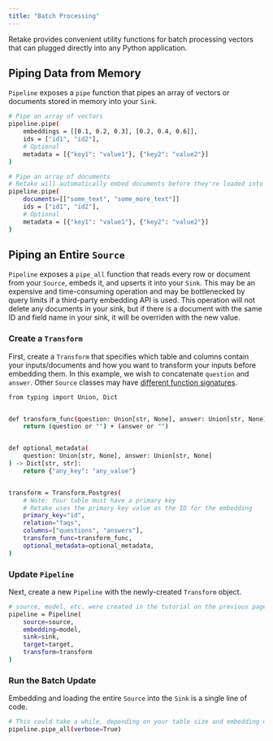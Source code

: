 ```yaml
---
title: "Batch Processing"
---
```


Retake provides convenient utility functions for batch processing vectors that can plugged directly into
any Python application.

## Piping Data from Memory

`Pipeline` exposes a `pipe` function that pipes an array of vectors or documents stored in memory into your `Sink`.

```bash main.py
# Pipe an array of vectors
pipeline.pipe(
    embeddings = [[0.1, 0.2, 0.3], [0.2, 0.4, 0.6]],
    ids = ["id1", "id2"],
    # Optional
    metadata = [{"key1": "value1"}, {"key2": "value2"}]
)

# Pipe an array of documents
# Retake will automatically embed documents before they're loaded into the Sink
pipeline.pipe(
    documents=[["some_text", "some_more_text"]]
    ids = ["id1", "id2"],
    # Optional
    metadata = [{"key1": "value1"}, {"key2": "value2"}]
)
```

## Piping an Entire `Source`

`Pipeline` exposes a `pipe_all` function that reads every row or document from your `Source`, embeds it, and upserts it into your `Sink`.
This may be an expensive and time-consuming operation and may be bottlenecked by query limits if a third-party embedding
API is used. This operation will not delete any documents in your sink, but if there is a document with the same ID and field name in
your sink, it will be overriden with the new value.

### Create a `Transform`

First, create a `Transform` that specifies which table and columns contain your inputs/documents and how you want to transform your inputs before embedding them.
In this example, we wish to concatenate `question` and `answer`. Other `Source` classes may have [different function signatures](/concepts/transform).

```bash main.py
from typing import Union, Dict


def transform_func(question: Union[str, None], answer: Union[str, None]) -> str:
    return (question or "") + (answer or "")


def optional_metadata(
    question: Union[str, None], answer: Union[str, None]
) -> Dict[str, str]:
    return {"any_key": "any_value"}


transform = Transform.Postgres(
    # Note: Your table must have a primary key
    # Retake uses the primary key value as the ID for the embedding
    primary_key="id",
    relation="faqs",
    columns=["questions", "answers"],
    transform_func=transform_func,
    optional_metadata=optional_metadata,
)
```

### Update `Pipeline`

Next, create a new `Pipeline` with the newly-created `Transform` object.

```bash main.py
# source, model, etc. were created in the tutorial on the previous page
pipeline = Pipeline(
    source=source,
    embedding=model,
    sink=sink,
    target=target,
    transform=transform
)
```

### Run the Batch Update

Embedding and loading the entire `Source` into the `Sink` is a single line of code.

```bash main.py
# This could take a while, depending on your table size and embedding model
pipeline.pipe_all(verbose=True)
```
